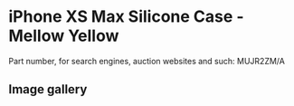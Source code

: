 
# iPhone XS Max Silicone Case - Mellow Yellow

Part number, for search engines, auction websites and such: MUJR2ZM/A

## Image gallery

<div style={{ width: "768px" }}>
  <GalleryComponent
    images={[
      {
        original: "/everysource/MUJR2.webp",
        thumbnail: "/everypreview/MUJR2.webp",
      },
      {
        original: "/everysource/MUJR2_AV1_GOLD.webp",
        thumbnail: "/everypreview/MUJR2_AV1_GOLD.webp",
      },
      {
        original: "/everysource/MUJR2_AV1_SILVER.webp",
        thumbnail: "/everypreview/MUJR2_AV1_SILVER.webp",
      },
      {
        original: "/everysource/MUJR2_AV1_SPACE_GRAY.webp",
        thumbnail: "/everypreview/MUJR2_AV1_SPACE_GRAY.webp",
      },
      {
        original: "/everysource/MUJR2_AV2.webp",
        thumbnail: "/everypreview/MUJR2_AV2.webp",
      }
    ]}
  />
</div>